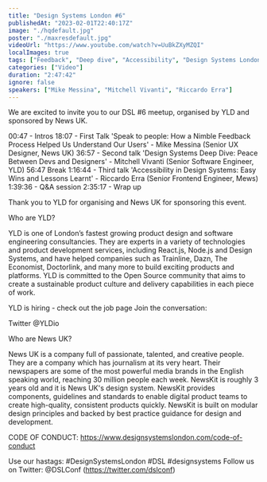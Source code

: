 ```yaml
---
title: "Design Systems London #6"
publishedAt: "2023-02-01T22:40:17Z"
image: "./hqdefault.jpg"
poster: "./maxresdefault.jpg"
videoUrl: "https://www.youtube.com/watch?v=UuBkZXyMZQI"
localImages: true
tags: ["Feedback", "Deep dive", "Accessibility", "Design Systems London"]
categories: ["Video"]
duration: "2:47:42"
ignore: false
speakers: ["Mike Messina", "Mitchell Vivanti", "Riccardo Erra"]
---
```


We are excited to invite you to our DSL #6 meetup, organised by YLD and sponsored by News UK.

00:47 - Intros
18:07 - First Talk
'Speak to people: How a Nimble Feedback Process Helped Us Understand Our Users' - Mike Messina (Senior UX Designer, News UK)
36:57 - Second talk
'Design Systems Deep Dive: Peace Between Devs and Designers' - Mitchell Vivanti (Senior Software Engineer, YLD)
56:47 Break
1:16:44 - Third talk
'Accessibility in Design Systems: Easy Wins and Lessons Learnt' - Riccardo Erra (Senior Frontend Engineer, Mews)
1:39:36 - Q&A session
2:35:17 - Wrap up

Thank you to YLD for organising and News UK for sponsoring this event.

Who are YLD?

YLD is one of London’s fastest growing product design and software engineering consultancies. They are experts in a variety of technologies and product development services, including React.js, Node.js and Design Systems, and have helped companies such as Trainline, Dazn, The Economist, Doctorlink, and many more to build exciting products and platforms. YLD is committed to the Open Source community that aims to create a sustainable product culture and delivery capabilities in each piece of work.

YLD is hiring - check out the job page
Join the conversation:

Twitter @YLDio

Who are News UK?

News UK is a company full of passionate, talented, and creative people. They are a company which has journalism at its very heart. Their newspapers are some of the most powerful media brands in the English speaking world, reaching 30 million people each week.
NewsKit is roughly 3 years old and it is News UK's design system. NewsKit provides components, guidelines and standards to enable digital product teams to create high-quality, consistent products quickly. NewsKit is built on modular design principles and backed by best practice guidance for design and development.

CODE OF CONDUCT:
https://www.designsystemslondon.com/code-of-conduct

Use our hastags: #DesignSystemsLondon #DSL #designsystems
Follow us on Twitter:
@DSLConf (https://twitter.com/dslconf)
